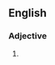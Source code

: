 ==English==

===Adjective===
{{en-adj|head=[[fat]] [[free]]|-}}

# {{alternative form of|fat-free|lang=en}}